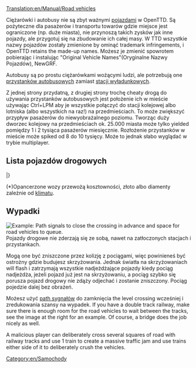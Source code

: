 [[Translation:en/Manual/Road vehicles]]
{{pl/Tłumaczenie|oryg. = en/Manual/Road vehicles
|z     = en
|Postępy = 30
}}
{{pl/Spis treści}}

Ciężarówki i autobusy nie są zbyt ważnymi [[pl/Manual/Pojazdy|pojazdami]] w OpenTTD. Są pożyteczne dla pasażerów i transportu towarów gdzie miejsce jest ograniczone (np. duże miasta), nie przynoszą takich zysków jak inne pojazdy, ale przygotuj się na zbudowanie ich całej masy. W TTD wszystkie nazwy pojazdów zostały zmienione by ominąć trademark infringements, i OpenTTD retains the made-up names. Możesz je zmienić spowrotem pobierając i instalując "Original Vehicle Names"(Oryginalne Nazwy Pojazdów), NewGRF.

Autobusy są po prostu ciężarówkami wożącymi ludzi, ale potrzebują one [[pl/Loading Bays|przystanków autobusowych]] zamiast [[pl/Loading Bays|stacji wyładunkowych]].

Z jednej strony przydatną, z drugiej strony trochę cheaty drogą do używania przystanków autobusowych jest położenie ich w mieście używając Ctrl+LPM aby je wszystkie połączyć do stacji kolejowej albo lotniska (albo wszystkich na raz!) na przedmieściach. To może zwiększyć przypływ pasażerów do niewyobrażalnego poziomu. Tworząc duży dworzec kolejowy na przedmieściach ok. 25.000 miasta może tylko yielded pomiędzy 1 i 2 tysiąca pasażerów miesięcznie. Rozłożenie przystanków w mieście może spiked od 8 do 10 tysięcy. Może to jednak słabo wyglądać w trybie multiplayer.

==Lista pojazdów drogowych==
{{en/Manual/VehicleTable/Start}}
{{en/Manual/VehicleTable/Header|Pasażerowie i Poczta}}
{{en/Manual/VehicleTable/Row|
*[[en/Manual/Base Set/Road Vehicles/Buses]]
*[[en/Manual/Base Set/Road Vehicles/Mail Trucks]]
|
*[[en/Manual/Base Set/Road Vehicles/Buses]]
*[[en/Manual/Base Set/Road Vehicles/Mail Trucks]]
|
*[[en/Manual/Base Set/Road Vehicles/Buses]]
*[[en/Manual/Base Set/Road Vehicles/Mail Trucks]]
|
*[[en/Manual/Base Set/Road Vehicles/Buses]]
*[[en/Manual/Base Set/Road Vehicles/Mail Trucks]]
}}
{{en/Manual/VehicleTable/Header|Podstawowe Towary}}
{{en/Manual/VehicleTable/Row|
*[[en/Manual/Base Set/Road Vehicles/Oil Tankers]]
*[[en/Manual/Base Set/Road Vehicles/Goods Trucks]]
*[[en/Manual/Base Set/Road Vehicles/Grain Trucks]]
*[[en/Manual/Base Set/Road Vehicles/Livestock Vans]]
*[[en/Manual/Base Set/Road Vehicles/Wood Trucks]]
|
*[[en/Manual/Base Set/Road Vehicles/Oil Tankers]]
*[[en/Manual/Base Set/Road Vehicles/Goods Trucks]]
*[[en/Manual/Base Set/Road Vehicles/Grain Trucks]]
*[[en/Manual/Base Set/Road Vehicles/Livestock Vans]]
*[[en/Manual/Base Set/Road Vehicles/Wood Trucks]]
|
*[[en/Manual/Base Set/Road Vehicles/Oil Tankers]]
*[[en/Manual/Base Set/Road Vehicles/Goods Trucks]]
*[[en/Manual/Base Set/Road Vehicles/Grain Trucks]]
* -
*[[en/Manual/Base Set/Road Vehicles/Wood Trucks]]
|
*[[en/Manual/Base Set/Road Vehicles/Cola Trucks]]
*[[en/Manual/Base Set/Road Vehicles/Sweet Trucks]]
*[[en/Manual/Base Set/Road Vehicles/Toy Vans]]
*[[en/Manual/Base Set/Road Vehicles/Battery Trucks]]
*[[en/Manual/Base Set/Road Vehicles/Candyfloss Trucks]]
}}
{{en/Manual/VehicleTable/Header|Towary}}
{{en/Manual/VehicleTable/Row|
*[[en/Manual/Base Set/Road Vehicles/Armoured Trucks]]*
*[[en/Manual/Base Set/Road Vehicles/Coal Trucks]]
*[[en/Manual/Base Set/Road Vehicles/Iron Ore Trucks]]
*[[en/Manual/Base Set/Road Vehicles/Steel Trucks]]
* -
|
*[[en/Manual/Base Set/Road Vehicles/Armoured Trucks]]*
*[[en/Manual/Base Set/Road Vehicles/Coal Trucks]]
* -
*[[en/Manual/Base Set/Road Vehicles/Paper Trucks]]
*[[en/Manual/Base Set/Road Vehicles/Food Vans]]
|
*[[en/Manual/Base Set/Road Vehicles/Armoured Trucks]]*
* -
*[[en/Manual/Base Set/Road Vehicles/Copper Ore Trucks]]
* -
*[[en/Manual/Base Set/Road Vehicles/Food Vans]]
|
* -
*[[en/Manual/Base Set/Road Vehicles/Sugar Trucks]]
* -
* -
* -
}}
{{en/Manual/VehicleTable/Header|Inne Towary}}
{{en/Manual/VehicleTable/Row|
|
|
*[[en/Manual/Base Set/Road Vehicles/Water Tankers]]
*[[en/Manual/Base Set/Road Vehicles/Fruit Trucks]]
*[[en/Manual/Base Set/Road Vehicles/Rubber Trucks]]
|
*[[en/Manual/Base Set/Road Vehicles/Bubble Trucks]]
*[[en/Manual/Base Set/Road Vehicles/Fizzy Drink Trucks]]
*[[en/Manual/Base Set/Road Vehicles/Plastic Trucks]]
*[[en/Manual/Base Set/Road Vehicles/Toffee Trucks]]
}}
|}

(*)Opancerzone wozy przewożą kosztowności, złoto albo diamenty zależnie od [[pl/Manual/Klimat|klimatu]].

==Wypadki==
[[File:en/Manual/Roadvehicledualtrack.png|right|frame|Example: Path signals to close the crossing in advance and space for road vehicles to queue.]]
Pojazdy drogowe nie zderzają się ze sobą, nawet na zatłoczonych stacjach i przystankach.

Mogą one być zniszczone przez kolizję z pociągami, więc powinieneś być ostrożny gdzie budujesz skrzyżowania.  Jednak światła na skrzyżowaniach  will flash i zatrzymają wszystkie nadjeżdżające pojazdy kiedy pociąg nadjeżdża, jeżeli pojazd już jest na skrzyżowaniu, a pociąg szybko się porusza pojazd drogowy nie zdąży odjechać i zostanie zniszczony. Pociąg pojedzie dalej bez obrażeń.

Możesz użyć [[pl/Manual/Sygnalizacja#path-signals|path sygnałów]] do zamknięcia the level crossing wcześniej i zredukowania szansy na wypadek. If you have a double track railway, make sure there is enough room for the road vehicles to wait between the tracks, see the image at the right for an example. Of course, a bridge does the job nicely as well.

A malicious player can deliberately cross several squares of road with railway tracks and use 1 train to create a massive traffic jam and use trains either side of it to deliberately crush the vehicles.

[[Category:en/Samochody]]